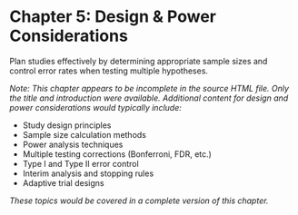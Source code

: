 # Chapter 5: Design & Power Considerations

Plan studies effectively by determining appropriate sample sizes and control error rates when testing multiple hypotheses.

*Note: This chapter appears to be incomplete in the source HTML file. Only the title and introduction were available. Additional content for design and power considerations would typically include:*

- Study design principles
- Sample size calculation methods
- Power analysis techniques
- Multiple testing corrections (Bonferroni, FDR, etc.)
- Type I and Type II error control
- Interim analysis and stopping rules
- Adaptive trial designs

*These topics would be covered in a complete version of this chapter.*